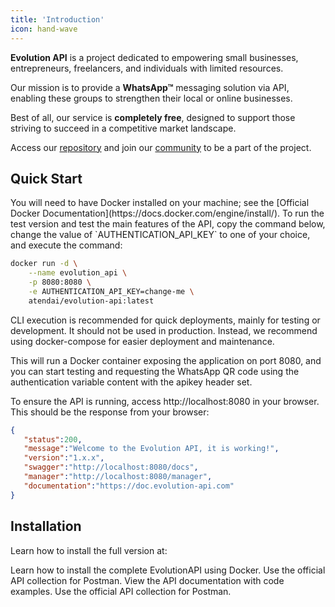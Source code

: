 ```yaml
---
title: 'Introduction'
icon: hand-wave
---
```


**Evolution API** is a project dedicated to empowering small businesses, entrepreneurs, freelancers, and individuals with limited resources.

Our mission is to provide a **WhatsApp™** messaging solution via API, enabling these groups to strengthen their local or online businesses.

Best of all, our service is **completely free**, designed to support those striving to succeed in a competitive market landscape.

Access our [repository](https://github.com/EvolutionAPI/evolution-api) and join our [community](https://evolution-api.com) to be a part of the project.

## Quick Start

<Note>
You will need to have Docker installed on your machine; see the [Official Docker Documentation](https://docs.docker.com/engine/install/).
</Note>
To run the test version and test the main features of the API, copy the command below, change the value of `AUTHENTICATION_API_KEY` to one of your choice, and execute the command:

~~~ sh Terminal
docker run -d \
    --name evolution_api \
    -p 8080:8080 \
    -e AUTHENTICATION_API_KEY=change-me \
    atendai/evolution-api:latest
~~~

<Note>CLI execution is recommended for quick deployments, mainly for testing or development. It should not be used in production. Instead, we recommend using docker-compose for easier deployment and maintenance.</Note>

This will run a Docker container exposing the application on port 8080, and you can start testing and requesting the WhatsApp QR code using the authentication variable content with the apikey header set.

To ensure the API is running, access http://localhost:8080 in your browser. This should be the response from your browser:

~~~ json
{
   "status":200,
   "message":"Welcome to the Evolution API, it is working!",
   "version":"1.x.x",
   "swagger":"http://localhost:8080/docs",
   "manager":"http://localhost:8080/manager",
   "documentation":"https://doc.evolution-api.com"
}
~~~

## Installation
Learn how to install the full version at:

<CardGroup cols={2}>
  <Card title="Installation with Docker" icon="docker" href="/en/install/docker">
    Learn how to install the complete EvolutionAPI using Docker.
  </Card>
  <Card title="NVM" icon="js" href="https://www.postman.com/agenciadgcode/workspace/evolution-api">
    Use the official API collection for Postman.
  </Card>
</CardGroup>

<CardGroup cols={2}>
  <Card title="API Documentation" icon="book" href="/en/definitions/connections">
    View the API documentation with code examples.
  </Card>
  <Card title="Postman Collection" icon="webhook" href="https://www.postman.com/agenciadgcode/workspace/evolution-api">
    Use the official API collection for Postman.
  </Card>
</CardGroup>
